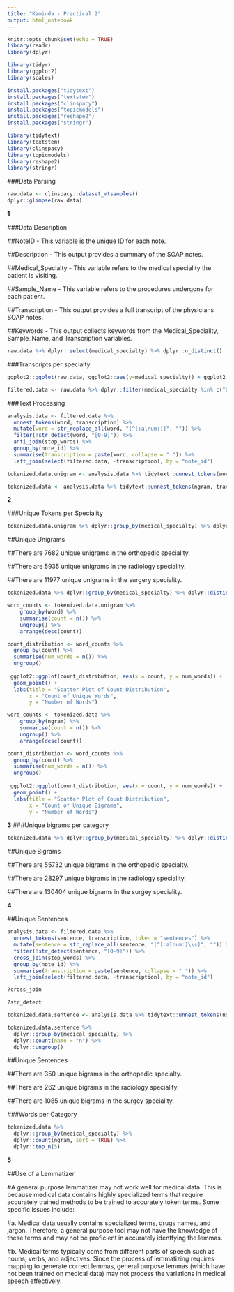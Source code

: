 ```yaml
---
title: "Kaminda - Practical 2"
output: html_notebook
---
```



```r
knitr::opts_chunk$set(echo = TRUE)
library(readr)
library(dplyr)
```

```r
library(tidyr)
library(ggplot2)
library(scales)
```

```r
install.packages("tidytext")
install.packages("textstem")
install.packages("clinspacy")
install.packages("topicmodels")
install.packages("reshape2")
install.packages("stringr")
```

```r
library(tidytext)
library(textstem)
library(clinspacy)
library(topicmodels)
library(reshape2)
library(stringr)
```

###Data Parsing

```r
raw.data <- clinspacy::dataset_mtsamples()
dplyr::glimpse(raw.data)
```
**1** 

###Data Description

##NoteID - This variable is the unique ID for each note.

##Description - This output provides a summary of the SOAP notes.

##Medical_Specialty - This variable refers to the medical speciality the patient is visiting.

##Sample_Name - This variable refers to the procedures undergone for each patient.

##Transcription - This output provides a full transcript of the physicians SOAP notes.

##Keywords - This output collects keywords from the Medical_Speciality, Sample_Name, and Transcription variables.



```r

raw.data %>% dplyr::select(medical_specialty) %>% dplyr::n_distinct()
```

###Transcripts per specialty

```r
ggplot2::ggplot(raw.data, ggplot2::aes(y=medical_specialty)) + ggplot2::geom_bar() + labs(x="Document Count", y="Medical Speciality")
```

```r
filtered.data <- raw.data %>% dplyr::filter(medical_specialty %in% c("Orthopedic", "Radiology", "Surgery")) 
```


###Text Processing

```r

analysis.data <- filtered.data %>%
  unnest_tokens(word, transcription) %>%
  mutate(word = str_replace_all(word, "[^[:alnum:]]", "")) %>%
  filter(!str_detect(word, "[0-9]")) %>%
  anti_join(stop_words) %>%
  group_by(note_id) %>%
  summarise(transcription = paste(word, collapse = " ")) %>%
  left_join(select(filtered.data, -transcription), by = "note_id")
```


```r
tokenized.data.unigram <- analysis.data %>% tidytext::unnest_tokens(word, transcription, to_lower=TRUE)
```

```r
tokenized.data <- analysis.data %>% tidytext::unnest_tokens(ngram, transcription, token = "ngrams", n=2, to_lower = TRUE)
```

**2**

###Unique Tokens per Speciality

```r
tokenized.data.unigram %>% dplyr::group_by(medical_specialty) %>% dplyr::distinct(word) %>% dplyr::summarise(n=dplyr::n())
```
##Unique Unigrams

##There are 7682 unique unigrams in the orthopedic speciality.

##There are 5935 unique unigrams in the radiology speciality.

##There are 11977 unique unigrams in the surgery speciality.


```r

tokenized.data %>% dplyr::group_by(medical_specialty) %>% dplyr::distinct(ngram) %>% dplyr::summarise(n=dplyr::n())
```


```r

word_counts <- tokenized.data.unigram %>%
    group_by(word) %>%
    summarise(count = n()) %>%
    ungroup() %>%
    arrange(desc(count))

count_distribution <- word_counts %>%
  group_by(count) %>%
  summarise(num_words = n()) %>%
  ungroup()
 
 ggplot2::ggplot(count_distribution, aes(x = count, y = num_words)) +
  geom_point() +
  labs(title = "Scatter Plot of Count Distribution",
       x = "Count of Unique Words",
       y = "Number of Words")
```

```r
word_counts <- tokenized.data %>%
    group_by(ngram) %>%
    summarise(count = n()) %>%
    ungroup() %>%
    arrange(desc(count))

count_distribution <- word_counts %>%
  group_by(count) %>%
  summarise(num_words = n()) %>%
  ungroup()
 
 ggplot2::ggplot(count_distribution, aes(x = count, y = num_words)) +
  geom_point() +
  labs(title = "Scatter Plot of Count Distribution",
       x = "Count of Unique Bigrams",
       y = "Number of Words")
```

**3**
###Unique bigrams per category


```r

tokenized.data %>% dplyr::group_by(medical_specialty) %>% dplyr::distinct(ngram) %>% dplyr::summarise(n=dplyr::n())
```


##Unique Bigrams

##There are 55732 unique bigrams in the orthopedic specialty.

##There are 28297 unique bigrams in the radiology speciality.

##There are 130404 unique bigrams in the surgey speciality.


**4**

##Unique Sentences

```r
analysis.data <- filtered.data %>%
  unnest_tokens(sentence, transcription, token = "sentences") %>%
  mutate(sentence = str_replace_all(sentence, "[^[:alnum:]\\s]", "")) %>%
  filter(!str_detect(sentence, "[0-9]")) %>%
  cross_join(stop_words) %>%
  group_by(note_id) %>%
  summarise(transcription = paste(sentence, collapse = " ")) %>%
  left_join(select(filtered.data, -transcription), by = "note_id")
```

```r
?cross_join
```

```r
?str_detect
```

```r
tokenized.data.sentence <- analysis.data %>% tidytext::unnest_tokens(ngram, transcription, token = "sentences", to_lower = TRUE)
```

```r
tokenized.data.sentence %>%
  dplyr::group_by(medical_specialty) %>%
  dplyr::count(name = "n") %>%
  dplyr::ungroup()
```

##Unique Sentences

##There are 350 unique bigrams in the orthopedic specialty.

##There are 262 unique bigrams in the radiology speciality.

##There are 1085 unique bigrams in the surgey speciality.

###Words per Category

```r
tokenized.data %>%
  dplyr::group_by(medical_specialty) %>%
  dplyr::count(ngram, sort = TRUE) %>%
  dplyr::top_n(5)
```

**5** 

##Use of a Lemmatizer

#A general purpose lemmatizer may not work well for medical data. This is because medical data contains highly specialized terms that require accurately trained methods to be trained to accurately token terms. Some specific issues include:

#a. Medical data usually contains specialized terms, drugs names, and jargon. Therefore, a general purpose tool may not have the knowledge of these terms and may not be proficient in accurately identfying the lemmas.

#b. Medical terms typically come from different parts of speech such as nouns, verbs, and adjectives. Since the process of lemmatizing requires mapping to generate correct lemmas, general purpose lemmas (which have not been trained on medical data) may not process the variations in medical speech effectively.




